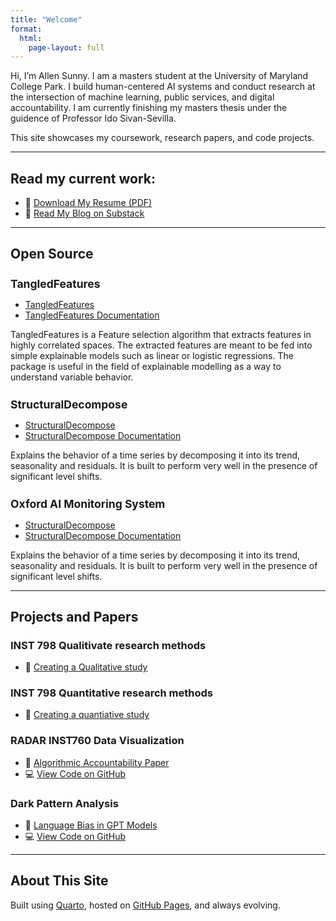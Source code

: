 ```yaml
---
title: "Welcome"
format:
  html:
    page-layout: full
---
```


Hi, I'm Allen Sunny. I am a masters student at the University of Maryland College Park.  I build human-centered AI systems and conduct research at the intersection of machine learning, public services, and digital accountability. I am currently finishing my masters thesis under the guidence of Professor Ido Sivan-Sevilla.

This site showcases my coursework, research papers, and code projects.

---

## Read my current work:

- 📄 [Download My Resume (PDF)](resume.pdf)
- 📝 [Read My Blog on Substack](https://allensai.substack.com/publish/home)

---

## Open Source 
<h2 style="font-weight: bold; font-size: 1.25em;">TangledFeatures</h2>

- [TangledFeatures](https://allen-1242.github.io/TangledFeatures/)
- [TangledFeatures Documentation](https://cloud.r-project.org/web/packages/TangledFeatures/TangledFeatures.pdf)

TangledFeatures is a Feature selection algorithm that extracts features in highly correlated spaces. The extracted features are meant to be fed into simple explainable models such as linear or logistic regressions. The package is useful in the field of explainable modelling as a way to understand variable behavior.

<h2 style="font-weight: bold; font-size: 1.25em;">StructuralDecompose</h2>

- [StructuralDecompose](https://allen-1242.github.io/StructuralDecompose/)
- [StructuralDecompose Documentation](https://cloud.r-project.org/web/packages/StructuralDecompose/StructuralDecompose.pdf)

Explains the behavior of a time series by decomposing it into its trend, seasonality and residuals. It is built to perform very well in the presence of significant level shifts. 

<h2 style="font-weight: bold; font-size: 1.25em;">Oxford AI Monitoring System</h2>

- [StructuralDecompose](https://allen-1242.github.io/StructuralDecompose/)
- [StructuralDecompose Documentation](https://cloud.r-project.org/web/packages/StructuralDecompose/StructuralDecompose.pdf)

Explains the behavior of a time series by decomposing it into its trend, seasonality and residuals. It is built to perform very well in the presence of significant level shifts. 


---

## Projects and Papers

### INST 798 Qualitivate research methods
- 📄 [Creating a Qualitative study](papers/visual-analytics-paper.pdf)

### INST 798 Quantitative research methods
- 📄 [Creating a quantiative study](papers/ml-ethics-paper.pdf)

### RADAR INST760 Data Visualization
- 📄 [Algorithmic Accountability Paper](papers/ai-society-paper.pdf)
- 💻 [View Code on GitHub](https://github.com/yourusername/ai-society-project)

### Dark Pattern Analysis 
- 📄 [Language Bias in GPT Models](papers/nlp-bias-paper.pdf)
- 💻 [View Code on GitHub](https://github.com/yourusername/gpt-bias-project)

---

## About This Site

Built using [Quarto](https://quarto.org), hosted on [GitHub Pages](https://pages.github.com), and always evolving.
